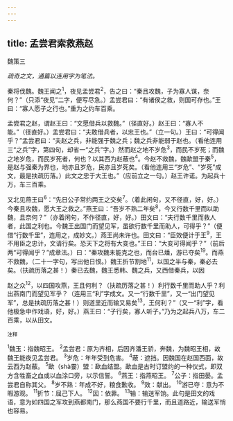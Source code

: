 ```yaml
---
---
---
```

title: 孟尝君索救燕赵
---



魏策三

*疏奇之文，通篇以连用字为笔法。*

秦将伐魏。魏王闻之<sup>1</sup>，夜见孟尝君<sup>2</sup>，告之曰：“秦且攻魏，子为寡人谋，奈何？”（只添“夜见”二字，便写尽急。）孟尝君曰：“有诸侯之救，则国可存也。”王曰：“寡人愿子之行也。”重为之约车百乘。

孟尝君之赵，谓赵王曰：“文愿借兵以救魏。”（径直好。）赵王曰：“寡人不能。”（径直好。）孟尝君曰：“夫敢借兵者，以忠王也。”（立一句。）王曰：“可得闻乎？”孟尝君曰：“夫赵之兵，非能强于魏之兵；魏之兵非能弱于赵也。（看他连用三“之兵”字，第四句，却省一“之兵”字。）然而赵之地不岁危<sup>3</sup>，而民不岁死；而魏之地岁危，而民岁死者，何也？以其西为赵蔽也<sup>4</sup>。今赵不救魏，魏歃盟于秦<sup>5</sup>，是赵与强秦为界也，地亦且岁危，民亦且岁死矣。（看他连用三“岁危”、“岁死”成文，最是扶疏历落。）此文之忠于大王也。”（应前立之一句。）赵王许诺。为起兵十万，车三百乘。

又北见燕王曰<sup>6</sup>：“先日公子常约两王之交矣<sup>7</sup>。（着此闲句，又不径直，好，好。）今秦且攻魏，愿大王之救之。”燕王曰：“吾岁不熟二年矣<sup>8</sup>，今又行数千里而以助魏，且奈何？”（亦着闲句，不作径直，好，好。）田文曰：“夫行数千里而救人者，此国之利也。今魏王出国门而望见军，虽欲行数千里而助人，可得乎？”（便借“行数千里”，连用之，成妙文。）燕王尚未许也。田文曰：“臣效便计于王<sup>9</sup>，王不用臣之忠计，文请行矣。恐天下之将有大变也。”王曰：“大变可得闻乎？”（前后两“可得闻乎？”成章法。）曰：“秦攻魏未能克之也，而台已燔，游已夺矣<sup>19</sup>。而燕不救魏，（二十一字句，写出他日恨。）魏王折节割地<sup>11</sup>，以国之半与秦，秦必去矣。（扶疏历落之甚！）秦已去魏，魏王悉韩、魏之兵，又西借秦兵，以因

赵之众<sup>12</sup>，以四国攻燕，王且何利？（扶疏历落之甚！）利行数千里而助人乎？利出燕南门而望见军乎？（连用三“利”字成文。又一“行数千里”，又一“出门望见军”，总是扶疏历落之甚！）则道里近而输又易矣<sup>13</sup>，王何利？”（又一“利”字，看他极急中作戏语，好，好。）燕王曰：“子行矣，寡人听子。”乃为之起兵八万，车二百乘，以从田文。

<sup>注释</sup>

<sup>1</sup>魏玉：指魏昭王。
<sup>2</sup>孟尝君：原为齐相，后因齐潘王骄，奔魏，为魏昭王相，故魏王能夜见孟尝君。
<sup>3</sup>岁危：年年受到危害。
<sup>4</sup>蔽：遮挡。因魏国在赵国西面，故云西为赵蔽。
<sup>5</sup>歃（shà霎）盟：歃血结盟。歃血是古时订盟约的一种仪式，即双方含牲畜之血或以血涂口旁，以示信誓。
<sup>6</sup>燕王：指燕昭王。
<sup>7</sup>公子：指田晏。孟尝君自称其父。
<sup>8</sup>岁不熟：年成不好，粮食歉收。
<sup>9</sup>效：献出。
<sup>10</sup>游已夺：意为不暇游观。
<sup>11</sup>折节：屈己下人。
<sup>12</sup>因：依靠。
<sup>13</sup>输：输送军饷。此句是田文的戏语，意为如四国之军攻到燕都南门，那么燕国不要行千里，而且道路近，输送军悄也容易。